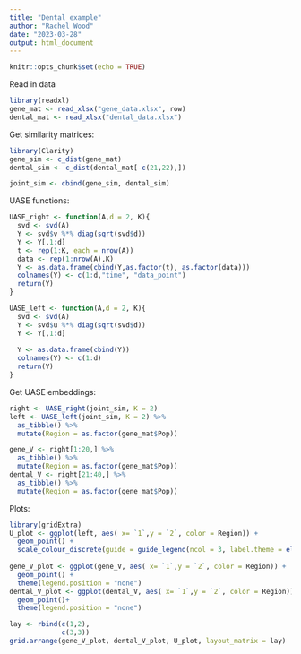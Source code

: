 ```yaml
---
title: "Dental example"
author: "Rachel Wood"
date: "2023-03-28"
output: html_document
---
```


```r
knitr::opts_chunk$set(echo = TRUE)
```

Read in data
```r
library(readxl)
gene_mat <- read_xlsx("gene_data.xlsx", row)
dental_mat <- read_xlsx("dental_data.xlsx")
```

Get similarity matrices:
```r
library(Clarity)
gene_sim <- c_dist(gene_mat)
dental_sim <- c_dist(dental_mat[-c(21,22),])

joint_sim <- cbind(gene_sim, dental_sim)
```

UASE functions:
```r
UASE_right <- function(A,d = 2, K){
  svd <- svd(A)
  Y <- svd$v %*% diag(sqrt(svd$d))
  Y <- Y[,1:d]
  t <- rep(1:K, each = nrow(A))
  data <- rep(1:nrow(A),K)
  Y <- as.data.frame(cbind(Y,as.factor(t), as.factor(data)))
  colnames(Y) <- c(1:d,"time", "data_point")
  return(Y)
}

UASE_left <- function(A,d = 2, K){
  svd <- svd(A)
  Y <- svd$u %*% diag(sqrt(svd$d))
  Y <- Y[,1:d]
 
  Y <- as.data.frame(cbind(Y))
  colnames(Y) <- c(1:d)
  return(Y)
}
```

Get UASE embeddings:
```r
right <- UASE_right(joint_sim, K = 2)
left <- UASE_left(joint_sim, K = 2) %>%
  as_tibble() %>%
  mutate(Region = as.factor(gene_mat$Pop))

gene_V <- right[1:20,] %>% 
  as_tibble() %>%
  mutate(Region = as.factor(gene_mat$Pop))
dental_V <- right[21:40,] %>%
  as_tibble() %>%
  mutate(Region = as.factor(gene_mat$Pop))

```

Plots: 
```r
library(gridExtra)
U_plot <- ggplot(left, aes( x= `1`,y = `2`, color = Region)) +
  geom_point() +
  scale_colour_discrete(guide = guide_legend(ncol = 3, label.theme = element_text(size= 8)))
  
gene_V_plot <- ggplot(gene_V, aes( x= `1`,y = `2`, color = Region)) +
  geom_point() + 
  theme(legend.position = "none")
dental_V_plot <- ggplot(dental_V, aes( x= `1`,y = `2`, color = Region)) +
  geom_point()+ 
  theme(legend.position = "none")

lay <- rbind(c(1,2),
             c(3,3))
grid.arrange(gene_V_plot, dental_V_plot, U_plot, layout_matrix = lay)
```




